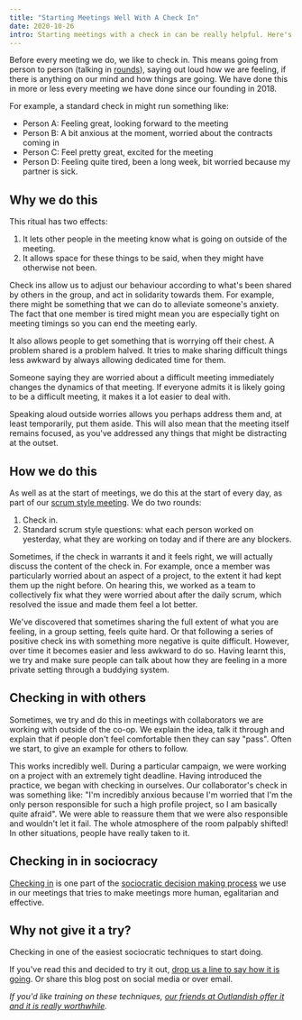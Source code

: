 ```yaml
---
title: "Starting Meetings Well With A Check In"
date: 2020-10-26
intro: Starting meetings with a check in can be really helpful. Here's how.
---
```


Before every meeting we do, we like to check in. This means going from person to person (talking in [rounds](https://patterns.sociocracy30.org/rounds.html)), saying out loud how we are feeling, if there is anything on our mind and how things are going. We have done this in more or less every meeting we have done since our founding in 2018.

For example, a standard check in might run something like:

- Person A: Feeling great, looking forward to the meeting
- Person B: A bit anxious at the moment, worried about the contracts coming in
- Person C: Feel pretty great, excited for the meeting
- Person D: Feeling quite tired, been a long week, bit worried because my partner is sick.

## Why we do this

This ritual has two effects:

1. It lets other people in the meeting know what is going on outside of the meeting.
2. It allows space for these things to be said, when they might have otherwise not been.

Check ins allow us to adjust our behaviour according to what's been shared by others in the group, and act in solidarity towards them. For example, there might be something that we can do to alleviate someone's anxiety. The fact that one member is tired might mean you are especially tight on meeting timings so you can end the meeting early.

It also allows people to get something that is worrying off their chest. A problem shared is a problem halved. It tries to make sharing difficult things less awkward by always allowing dedicated time for them.

Someone saying they are worried about a difficult meeting immediately changes the dynamics of that meeting. If everyone admits it is likely going to be a difficult meeting, it makes it a lot easier to deal with.

Speaking aloud outside worries allows you perhaps address them and, at least temporarily, put them aside. This will also mean that the meeting itself remains focused, as you've addressed any things that might be distracting at the outset.

## How we do this

As well as at the start of meetings, we do this at the start of every day, as part of our [scrum style meeting](https://www.scrumguides.org/scrum-guide.html#events-daily). We do two rounds:

1. Check in.
2. Standard scrum style questions: what each person worked on yesterday, what they are working on today and if there are any blockers.

Sometimes, if the check in warrants it and it feels right, we will actually discuss the content of the check in. For example, once a member was particularly worried about an aspect of a project, to the extent it had kept them up the night before. On hearing this, we worked as a team to collectively fix what they were worried about after the daily scrum, which resolved the issue and made them feel a lot better.

We've discovered that sometimes sharing the full extent of what you are feeling, in a group setting, feels quite hard. Or that following a series of positive check ins with something more negative is quite difficult. However, over time it becomes easier and less awkward to do so. Having learnt this, we try and make sure people can talk about how they are feeling in a more private setting through a buddying system.

## Checking in with others

Sometimes, we try and do this in meetings with collaborators we are working with outside of the co-op. We explain the idea, talk it through and explain that if people don't feel comfortable then they can say "pass". Often we start, to give an example for others to follow.

This works incredibly well. During a particular campaign, we were working on a project with an extremely tight deadline. Having introduced the practice, we began with checking in ourselves. Our collaborator's check in was something like: "I'm incredibly anxious because I'm worried that I'm the only person responsible for such a high profile project, so I am basically quite afraid". We were able to reassure them that we were also responsible and wouldn't let it fail. The whole atmosphere of the room palpably shifted! In other situations, people have really taken to it.

## Checking in in sociocracy

[Checking in](https://patterns.sociocracy30.org/check-in.html) is one part of the [sociocratic decision making process](https://www.sociocracyforall.org/what-is-sociocracy/) we use in our meetings that tries to make meetings more human, egalitarian and effective.

## Why not give it a try?

Checking in one of the easiest sociocratic techniques to start doing.

If you've read this and decided to try it out, [drop us a line to say how it is going](mailto:hello@commonknowledge.coop). Or share this blog post on social media or over email.

_If you'd like training on these techniques, [our friends at Outlandish offer it and it is really worthwhile](https://outlandish.com/workshop-sociocracy-and-better-decision-making/)._
